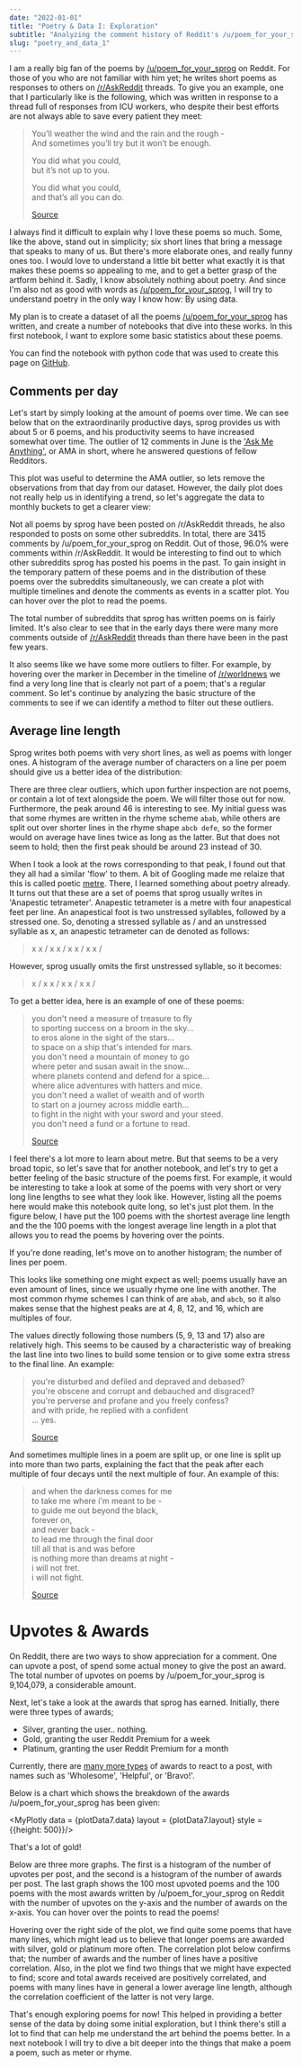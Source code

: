 ```yaml
---
date: "2022-01-01"
title: "Poetry & Data I: Exploration"
subtitle: "Analyzing the comment history of Reddit's /u/poem_for_your_sprog"
slug: "poetry_and_data_1"
---
```


I am a really big fan of the poems by [/u/poem_for_your_sprog](https://www.reddit.com/user/Poem_for_your_sprog/) on Reddit. 
For those of you who are not familiar with him yet; he writes short poems as responses to others on [/r/AskReddit](https://www.reddit.com/r/AskReddit/) threads. 
To give you an example, one that I particularly like is the following, which was written in response to a thread full of responses from ICU workers, 
who despite their best efforts are not always able to save every patient they meet:

> You’ll weather the wind and the rain and the rough -  
> And sometimes you’ll try but it won’t be enough.
> 
> You did what you could,  
> but it’s not up to you.
> 
> You did what you could,  
> and that’s all you can do.
>
> [Source](https://www.reddit.com/r/AskReddit/comments/bj4hfq/medical_workers_of_reddit_what_were_the_most/em5vsum/)


I always find it difficult to explain why I love these poems so much. Some, like the above, stand out in simplicity; 
six short lines that bring a message that speaks to many of us. But there's more elaborate ones, and really funny ones too. 
I would love to understand a little bit better what exactly it is that makes these poems so appealing to me, and to get a better grasp of the artform behind it. 
Sadly, I know absolutely nothing about poetry. And since I'm also not as good with words as [/u/poem_for_your_sprog](https://www.reddit.com/user/Poem_for_your_sprog/), 
I will try to understand poetry in the only way I know how: By using data.

My plan is to create a dataset of all the poems [/u/poem_for_your_sprog](https://www.reddit.com/user/Poem_for_your_sprog/) has written, 
and create a number of notebooks that dive into these works. In this first notebook, I want to explore some basic statistics about these poems.

You can find the notebook with python code that was used to create this page on 
[GitHub](https://github.com/flo12392/poems/blob/master/1.0-summary-statistics-upvotes-and-awards.ipynb).



## Comments per day

Let's start by simply looking at the amount of poems over time. We can see below that on the extraordinarily productive days, 
sprog provides us with about 5 or 6 poems, and his productivity seems to have increased somewhat over time. 
The outlier of 12 comments in June is the ['Ask Me Anything'](https://www.reddit.com/r/books/comments/3aungz/hi_im_sam_garland_aka_upoem_for_your_sprog_ive/), 
or AMA in short, where he answered questions of fellow Redditors.


<MyPlotly data = {plotData1.data} layout = {plotData1.layout} />

This plot was useful to determine the AMA outlier, so lets remove the observations from that day from our dataset. 
However, the daily plot does not really help us in identifying a trend, so let's aggregate the data to monthly buckets to get a clearer view:

<MyPlotly data = {plotData2.data} layout = {plotData2.layout} />

Not all poems by sprog have been posted on /r/AskReddit threads, he also responded to posts on some other subreddits. In total, there are 3415 comments by 
/u/poem_for_your_sprog on Reddit. Out of those, 96.0% were comments within /r/AskReddit. 
It would be interesting to find out to which other subreddits sprog has posted his poems in the past. To gain insight in the temporary pattern of 
these poems and in the distribution of these poems over the subreddits simultaneously, we can create a plot with multiple timelines and denote the comments as 
events in a scatter plot. You can hover over the plot to read the poems.

<MyPlotly data = {plotData3.data} layout = {plotData3.layout} />

The total number of subreddits that sprog has written poems on is fairly limited. It's also clear to see that in the early days there were many more comments 
outside of [/r/AskReddit](https://www.reddit.com/r/AskReddit/) threads than there have been in the past few years. 

It also seems like we have some more outliers to filter. For example, by hovering over the marker in December in the timeline of 
[/r/worldnews](https://www.reddit.com/r/worldnews/) we find a very long line that is clearly not part of a poem; that's a regular comment. 
So let's continue by analyzing the basic structure of the comments to see if we can identify a method to filter out these outliers.

## Average line length

Sprog writes both poems with very short lines, as well as poems with longer ones. A histogram of the average number of characters on a line per 
poem should give us a better idea of the distribution:

<MyPlotly data = {plotData4.data} layout = {plotData4.layout} />

There are three clear outliers, which upon further inspection are not poems, or contain a lot of text alongside the poem. 
We will filter those out for now. Furthermore, the peak around 46 is interesting to see. My initial guess was that some rhymes are 
written in the rhyme scheme `abab`, while others are split out over shorter lines in the rhyme shape `abcb defe`, so the former would 
on average have lines twice as long as the latter. But that does not seem to hold; then the first peak should be around 23 instead of 30.

When I took a look at the rows corresponding to that peak, I found out that they all had a similar 'flow' to them. 
A bit of Googling made me relaize that this is called poetic [metre](https://en.wikipedia.org/wiki/Metre_(poetry)). 
There, I learned something about poetry already. It turns out that these are a set of poems that sprog usually writes in 
'Anapestic tetrameter'. Anapestic tetrameter is a metre with four anapestical feet per line. An anapestical foot is two unstressed syllables, 
followed by a stressed one. So, denoting a stressed syllable as / and an unstressed syllable as x, an anapestic tetrameter can de denoted as follows:

> x x / x x / x x / x x /

However, sprog usually omits the first unstressed syllable, so it becomes:

>   x / x x / x x / x x /

To get a better idea, here is an example of one of these poems:


> you don't need a measure of treasure to fly  
> to sporting success on a broom in the sky...  
> to eros alone in the sight of the stars...  
> to space on a ship that's intended for mars.  
> you don't need a mountain of money to go  
> where peter and susan await in the snow...  
> where planets contend and defend for a spice...  
> where alice adventures with hatters and mice.  
> you don't need a wallet of wealth and of worth  
> to start on a journey across middle earth...  
> to fight in the night with your sword and your steed.  
> you don't need a fund or a fortune to read.  
> 
> [Source](https://www.reddit.com/r/AskReddit/comments/5tek1p/what_is_a_great_poor_person_hobby/ddm5vcl/)


I feel there's a lot more to learn about metre. But that seems to be a very broad topic, so let's save that for another notebook, 
and let's try to get a better feeling of the basic structure of the poems first. For example, it would be interesting to take a look at some 
of the poems with very short or very long line lengths to see what they look like. However, listing all the poems here would make this notebook quite 
long, so let's just plot them. In the figure below, I have put the 100 poems with the shortest average line length and the the 100 poems with the 
longest average line length in a plot that allows you to read the poems by hovering over the points. 

<MyPlotly data = {plotData5.data} layout = {plotData5.layout} />

If you're done reading, let's move on to another histogram; the number of lines per poem.

<MyPlotly data = {plotData6.data} layout = {plotData6.layout} />

This looks like something one might expect as well; poems usually have an even amount of lines, since we usually rhyme one line with another.
The most common rhyme schemes I can think of are `abab`, and `abcb`, so it also makes sense that the highest peaks are at 4, 8, 12, and 16, 
which are multiples of four.

The values directly following those numbers (5, 9, 13 and 17) also are relatively high. This seems to be caused by a characteristic way 
of breaking the last line into two lines to build some tension or to give some extra stress to the final line. An example:


> you're disturbed and defiled and depraved and debased?  
> you're obscene and corrupt and debauched and disgraced?  
> you're perverse and profane and you freely confess?  
> and with pride, he replied with a confident  
> ... yes.
> 
> [Source](https://www.reddit.com/r/AskReddit/comments/c4xbbn/people_who_have_found_their_friends_secret_reddit/erzjnhf/)

And sometimes multiple lines in a poem are split up, or one line is split up into more than two parts, explaining the fact that the 
peak after each multiple of four decays until the next multiple of four. An example of this:

> and when the darkness comes for me  
> to take me where i'm meant to be -  
> to guide me out beyond the black,  
> forever on,  
> and never back -  
> to lead me through the final door  
> till all that is and was before  
> is nothing more than dreams at night -  
> i will not fret.  
> i will not fight.  
> 
> [Source](/r/AskReddit/comments/99q9n5/redditors_who_have_been_clinically_dead_what_did/e4q0a2w/)

# Upvotes & Awards

On Reddit, there are two ways to show appreciation for a comment. One can upvote a post, of spend some actual money to give the post an award. 
The total number of upvotes on poems by /u/poem_for_your_sprog is 9,104,079, a considerable amount.

Next, let's take a look at the awards that sprog has earned. Initially, there were three types of awards;
- Silver, granting the user.. nothing.
- Gold, granting the user Reddit Premium for a week
- Platinum, granting the user Reddit Premium for a month

Currently, there are [many more types](https://reddit.fandom.com/wiki/Awards) of awards to react to a post, with names such as 'Wholesome', 'Helpful', or 'Bravo!'.

Below is a chart which shows the breakdown of the awards /u/poem_for_your_sprog has been given:

<MyPlotly data = {plotData7.data} layout = {plotData7.layout} style = {{height: 500}}/>

That's a lot of gold!

Below are three more graphs. The first is a histogram of the number of upvotes per post, and the second is a histogram of the number of awards per post.
The last graph shows the 100 most upvoted poems and the 100 poems with the most awards written by /u/poem_for_your_sprog on Reddit with the number of 
upvotes on the y-axis and the number of awards on the x-axis. You can hover over the points to read the poems!

<MyPlotly data = {plotData8.data} layout = {plotData8.layout} />

<MyPlotly data = {plotData9.data} layout = {plotData9.layout} />

<MyPlotly data = {plotData10.data} layout = {plotData10.layout} />

Hovering over the right side of the plot, we find quite some poems that have many lines, which might lead us to believe that longer poems are awarded with silver, 
gold or platinum more often. The correlation plot below confirms that; the number of awards and the number of lines have a positive correlation.
Also, in the plot we find two things that we might have expected to find; score and total awards received are positively correlated, and poems 
with many lines have in general a lower average line length, although the correlation coefficient of the latter is not very large.

<MyPlotly data = {plotData11.data} layout = {plotData11.layout} />

That's enough exploring poems for now! This helped in providing a better sense of the data by doing some initial exploration, 
but I think there's still a lot to find that can help me understand the art behind the poems better. 
In a next notebook I will try to dive a bit deeper into the things that make a poem a poem, such as meter or rhyme.